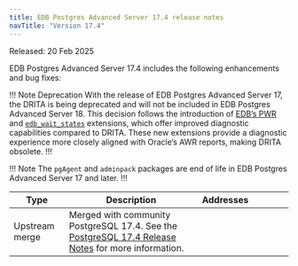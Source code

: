 ```yaml
---
title: EDB Postgres Advanced Server 17.4 release notes
navTitle: "Version 17.4"
---
```


Released: 20 Feb 2025

EDB Postgres Advanced Server 17.4 includes the following enhancements and bug fixes:

!!! Note Deprecation
With the release of EDB Postgres Advanced Server 17, the DRITA is being deprecated and will not be included in EDB Postgres Advanced Server 18. This decision follows the introduction of [EDB’s PWR](/pwr/latest/) and [`edb_wait_states`](/pg_extensions/wait_states/) extensions, which offer improved diagnostic capabilities compared to DRITA. These new extensions provide a diagnostic experience more closely aligned with Oracle’s AWR reports, making DRITA obsolete.
!!!

!!! Note 
The `pgAgent` and `adminpack` packages are end of life in EDB Postgres Advanced Server 17 and later.
!!!

| Type           | Description                                                                                                                                          | Addresses&nbsp;&nbsp;&nbsp;&nbsp;&nbsp;&nbsp;&nbsp;&nbsp;&nbsp;&nbsp;&nbsp;&nbsp;&nbsp;&nbsp;&nbsp; |
|----------------|------------------------------------------------------------------------------------------------------------------------------------------------------|-----------------------------------------------------------------------------------------------------|
| Upstream merge | Merged with community PostgreSQL 17.4. See the [PostgreSQL 17.4 Release Notes](https://www.postgresql.org/docs/release/17.4/) for more information.  |                                                                                                     |
